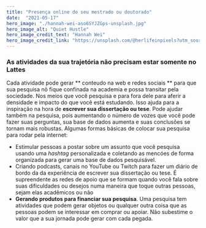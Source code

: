 ```yaml
---
title: "Presença online do seu mestrado ou doutorado"
date:  "2021-05-17"
hero_image: "./hannah-wei-aso6SYJZGps-unsplash.jpg"
hero_image_alt: "Quiet Hustle"
hero_image_credit_text: "Hannah Wei"
hero_image_credit_link: "https://unsplash.com/@herlifeinpixels?utm_source=unsplash&utm_medium=referral&utm_content=creditCopyText"
---
```


### As atividades da sua trajetória não precisam estar somente no Lattes

Cada atividade pode gerar ** conteudo na web e redes sociais ** para que sua pesquisa nõ fique confinada na academia e possa transitar pela sociedade. Nos meios que você pesquisa e para fora dele para aferir a densidade e impacto do que você está estudando.
Isso ajuda para a inspiração na hora de **escrever sua dissertação ou tese**. Pode ajudar também na pesquisa, pois aumentando o número de vozes que você pode fazer suas perguntas, sua base de dados aumenta e suas conclusões se tornam mais robustas.
Algumas formas básicas de colocar sua pesquisa para rodar pela internet:

* Estimular pessoas a postar sobre um assunto que você pesquisa usando uma *hashtag* personalizada e coletando as mencóes de forma organizada para gerar uma base de dados pesquisável.
* Criando podcasts, canais no YouTube ou Twitch para fazer um diário de bordo da da experiência de escrever sua dissertação ou tese. É supreendente as redes de apoio que se formam quando você fala sobre suas dificuldades ou desejos numa maneira que toque outras pessoas, sejam elas acadêmicos ou não
* **Gerando produtos para financiar sua pesquisa**. Uma pesquisa tem atividades que podem gerar objetos ou qualquer outra coisa que as pessoas podem se interessar em comprar ou apoiar. Não subestime o valor que a sua jornada pode gerar com cada pegada.